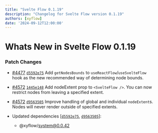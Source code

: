 ```yaml
---
title: "Svelte Flow 0.1.19"
description: "Changelog for Svelte Flow version 0.1.19"
authors: [xyflow]
date: '2024-09-12T12:00:00'
---
```

# Whats New in Svelte Flow 0.1.19
### Patch Changes

-   [#4477](https://github.com/xyflow/xyflow/pull/4477) [`d5592e75`](https://github.com/xyflow/xyflow/commit/d5592e7508bc32d5ffc953844b1d42b9ec59b25b) Add `getNodesBounds` to `useReactFlow`/`useSvelteFlow` hook as the new recommended way of determining node bounds.

-   [#4572](https://github.com/xyflow/xyflow/pull/4572) [`1445e148`](https://github.com/xyflow/xyflow/commit/1445e1483118c966ff6de3f29c5473c93f6b99f1) Add nodeExtent prop to `<SvelteFlow />`. You can now restrict nodes from leaving a specified extent.

-   [#4572](https://github.com/xyflow/xyflow/pull/4572) [`d9563505`](https://github.com/xyflow/xyflow/commit/d9563505d8fb01862a3a6bae6e05dcea626c2e26) Improve handling of global and individual `nodeExtent`s. Nodes will never render outside of specified extents.

-   Updated dependencies \[[`d5592e75`](https://github.com/xyflow/xyflow/commit/d5592e7508bc32d5ffc953844b1d42b9ec59b25b), [`d9563505`](https://github.com/xyflow/xyflow/commit/d9563505d8fb01862a3a6bae6e05dcea626c2e26)]:
    -   @xyflow/system@0.0.42

